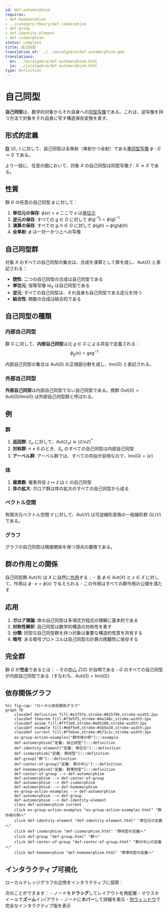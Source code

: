 ```yaml
---
id: def-automorphism
requires:
- def-homomorphism
- ../category-theory/def-isomorphism
- def-group
- def-identity-element
- def-isomorphism
status: complete
title: 自己同型
translation_of: ../../en/algebra/def-automorphism.qmd
translations:
  en: ../en/algebra/def-automorphism.html
  ja: ../ja/algebra/def-automorphism.html
type: Definition
---
```


# 自己同型 {#def-automorphism}

**自己同型**は、数学的対象からそれ自身への[同型写像](../category-theory/def-isomorphism.qmd)である。これは、逆写像を持つ方法で対象をそれ自身に写す構造保存変換を表す。

## 形式的定義

[群](def-group.qmd) $(G, \cdot)$ に対して、自己同型は全単射（単射かつ全射）である[準同型写像](def-homomorphism.qmd) $\phi: G \to G$ である。

より一般に、任意の圏において、対象 $X$ の自己同型は同型写像 $f: X \to X$ である。

## 性質

群 $G$ の任意の自己同型 $\phi$ に対して：

1. **単位元の保存**: $\phi(e) = e$ ここで $e$ は[単位元](def-identity-element.qmd)
2. **逆元の保存**: すべての $g \in G$ に対して $\phi(g^{-1}) = \phi(g)^{-1}$
3. **演算の保存**: すべての $g, h \in G$ に対して $\phi(gh) = \phi(g)\phi(h)$
4. **全単射**: $\phi$ は一対一かつ上への写像

## 自己同型群

対象 $X$ のすべての自己同型の集合は、合成を演算として群を成し、$\text{Aut}(X)$ と表記される：

- **閉性**: 二つの自己同型の合成は自己同型である
- **単位元**: 恒等写像 $\text{id}_X$ は自己同型である
- **逆元**: すべての自己同型は、それ自身も自己同型である逆元を持つ
- **結合性**: 関数の合成は結合的である

## 自己同型の種類

### 内部自己同型

群 $G$ に対して、**内部自己同型**は元 $g \in G$ による共役で定義される：
$$\phi_g(x) = gxg^{-1}$$

内部自己同型の集合は $\text{Aut}(G)$ の正規部分群を成し、$\text{Inn}(G)$ と表記される。

### 外部自己同型

**外部自己同型**は内部自己同型でない自己同型である。商群 $\text{Out}(G) = \text{Aut}(G)/\text{Inn}(G)$ は外部自己同型群と呼ばれる。

## 例

### 群

1. **巡回群**: $\mathbb{Z}_n$ に対して、$\text{Aut}(\mathbb{Z}_n) \cong (\mathbb{Z}/n\mathbb{Z})^*$
2. **対称群**: $n \neq 6$ のとき、$S_n$ のすべての自己同型は内部自己同型
3. **アーベル群**: アーベル群では、すべての共役が自明なので、$\text{Inn}(G) = \{e\}$

### 体

1. **複素数**: 複素共役 $z \mapsto \bar{z}$ は $\mathbb{C}$ の自己同型
2. **体の拡大**: ガロア群は体の拡大のすべての自己同型から成る

### ベクトル空間

有限次元ベクトル空間 $V$ に対して、$\text{Aut}(V)$ は可逆線形変換の一般線形群 $GL(V)$ である。

### グラフ

グラフの自己同型は隣接関係を保つ頂点の置換である。

## 群の作用との関係

自己同型群 $\text{Aut}(X)$ は $X$ に自然に[作用](def-group-action.qmd)する：
- 各 $\phi \in \text{Aut}(X)$ と $x \in X$ に対して、作用は $\phi \cdot x = \phi(x)$ で与えられる
- この作用はすべての群作用の公理を満たす

## 応用

1. **ガロア理論**: 体の自己同型は多項式方程式の理解に基本的である
2. **対称性解析**: 自己同型は数学的構造の対称性を表す
3. **分類**: 同型な自己同型群を持つ対象は重要な構造的性質を共有する
4. **暗号**: ある暗号プロトコルは自己同型の計算の困難性に依存する

## 完全群

群 $G$ が**完全**であるとは：
- その[中心](def-center-of-group.qmd) $Z(G)$ が自明である
- $G$ のすべての自己同型が内部自己同型である（すなわち、$\text{Aut}(G) = \text{Inn}(G)$）

## 依存関係グラフ

```mermaid
%%| fig-cap: "ローカル依存関係グラフ"
graph TD
    classDef definition fill:#e1f5fe,stroke:#01579b,stroke-width:2px
    classDef theorem fill:#f3e5f5,stroke:#4a148c,stroke-width:2px
    classDef axiom fill:#fff3e0,stroke:#e65100,stroke-width:2px
    classDef example fill:#e8f5e9,stroke:#1b5e20,stroke-width:2px
    classDef current fill:#ffebee,stroke:#b71c1c,stroke-width:3px
    ex-group-action-examples["群作用の例"]:::example
    def-automorphism["定義: 自己同型"]:::definition
    def-identity-element["定義: 単位元"]:::definition
    def-isomorphism["定義: 群同型"]:::definition
    def-group["群"]:::definition
    def-center-of-group["定義: 群の中心"]:::definition
    def-homomorphism["定義: 群準同型"]:::definition
    def-center-of-group --> def-automorphism
    def-automorphism --> def-center-of-group
    def-automorphism --> def-isomorphism
    def-automorphism --> def-homomorphism
    ex-group-action-examples --> def-automorphism
    def-automorphism --> def-group
    def-automorphism --> def-identity-element
    class def-automorphism current
    click ex-group-action-examples "ex-group-action-examples.html" "群作用の例へ"
    click def-identity-element "def-identity-element.html" "単位元の定義へ"
    click def-isomorphism "def-isomorphism.html" "群同型の定義へ"
    click def-group "def-group.html" "群へ"
    click def-center-of-group "def-center-of-group.html" "群の中心の定義へ"
    click def-homomorphism "def-homomorphism.html" "群準同型の定義へ"
```

## インタラクティブ可視化

ローカルナレッジグラフの近傍をインタラクティブに探索：

::: {.graph-viz data-id="def-automorphism" data-width="700" data-height="500"}
:::

次のことができます：
- ノードを**ドラッグ**してレイアウトを再配置
- マウスホイールで**ズーム**イン/アウト
- ノードに**ホバー**して詳細を表示
- [別ウィンドウ](../../output/interactive/ja/def-automorphism.html){target="_blank"}で完全なインタラクティブ版を表示
